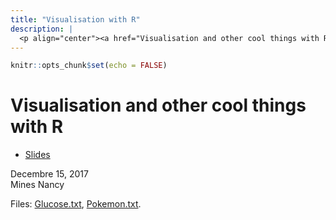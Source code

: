 ```yaml
---
title: "Visualisation with R"
description: |
  <p align="center"><a href="Visualisation and other cool things with R" target="_blank"><img src="img/logo_ensmn.png" alt="Mines Nancy" height="130"></a></p>
---
```


```r
knitr::opts_chunk$set(echo = FALSE)
```

# Visualisation and other cool things with R


* [Slides](teaching/FormationRMines/FormationRMines.html "Visualisation with R")

<aside>
Decembre 15, 2017 <br>
Mines Nancy
</aside>

Files: [Glucose.txt](teaching/FormationRMines/Glucose.txt), [Pokemon.txt](teaching/FormationRMines/Pokemon.txt).
